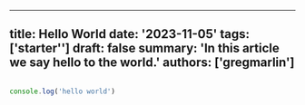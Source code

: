 
---
title: Hello World
date: '2023-11-05'
tags: ['starter'']
draft: false
summary: 'In this article we say hello to the world.'
authors: ['gregmarlin']
---


```js

console.log('hello world')
```
